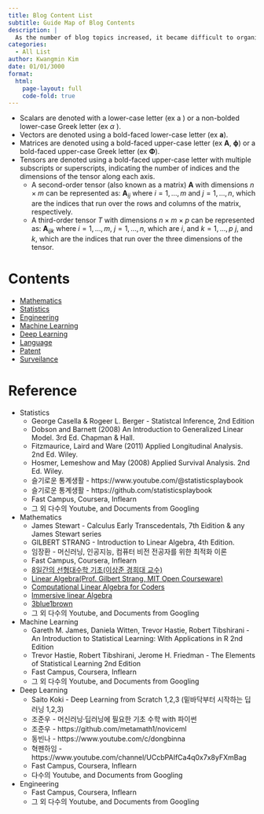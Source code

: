 ```yaml
---
title: Blog Content List
subtitle: Guide Map of Blog Contents 
description: |
  As the number of blog topics increased, it became difficult to organize the contents. In order to increase content accessibility and to look at the relevance of blogs, links to the content list by topic are listed.
categories:
  - All List
author: Kwangmin Kim
date: 01/01/3000
format: 
  html:
    page-layout: full
    code-fold: true
---
```


:::{.callout-note}
* Scalars are denoted with a lower-case letter (ex a ) or a non-bolded lower-case Greek letter (ex $\alpha$ ).
* Vectors are denoted using a bold-faced lower-case letter (ex $\mathbf a$).
* Matrices are denoted using a bold-faced upper-case letter (ex $\mathbf A$, $\mathbf \phi$) or a bold-faced upper-case Greek letter (ex $\mathbf \Phi$).
* Tensors are denoted using a bold-faced upper-case letter with multiple subscripts or superscripts, indicating the number of indices and the dimensions of the tensor along each axis. 
  * A second-order tensor (also known as a matrix) $\mathbf A$ with dimensions $n \times m$ can be represented as: 
  $\mathbf A_{ij}$ where $i = 1,\dots,m$ and $j = 1,\dots,n$, which are the indices that run over the rows and columns of the matrix, respectively. 
  * A third-order tensor $T$ with dimensions $n \times m \times p$ can be represented as:
   $\mathbf A_{ijk}$ where $i = 1,\dots,m$, $j = 1,\dots,n$, which are $i$, and $k = 1,\dots,p$ $j$, and $k$, which are the indices that run over the three dimensions of the tensor.

:::

# Contents

* [Mathematics](../posts/Mathmatics/guide_map/index.qmd)
* [Statistics](../posts/statistics/guide_map/index.qmd)
* [Engineering](../posts/Engineering/guide_map/index.qmd)
* [Machine Learning](../posts/ML/guide_map/index.qmd)
* [Deep Learning](../posts/DL/guide_map/index.qmd)
* [Language](../posts/Language/guide_map/index.qmd)
* [Patent](../posts/Patent/guide_map/index.qmd)
* [Surveilance](../posts/Surveilance/guide_map/index.qmd)

# Reference

* Statistics 
  * George Casella & Rogeer L. Berger - Statistcal Inference, 2nd Edition
  * Dobson and Barnett (2008) An Introduction to Generalized Linear Model. 3rd Ed. Chapman & Hall.
  * Fitzmaurice, Laird and Ware (2011) Applied Longitudinal Analysis. 2nd Ed. Wiley.
  * Hosmer, Lemeshow and May (2008) Applied Survival Analysis. 2nd Ed. Wiley.
  * 슬기로운 통계생활 - https://www.youtube.com/@statisticsplaybook
  * 슬기로운 통계생활 - https://github.com/statisticsplaybook
  * Fast Campus, Coursera, Inflearn
  * 그 외 다수의 Youtube, and Documents from Googling
* Mathematics
  * James Stewart - Calculus Early Transcedentals, 7th Eidition & any James Stewart series
  * GILBERT STRANG - Introduction to Linear Algebra, 4th Edition. 
  * 임장환 - 머신러닝, 인공지능, 컴퓨터 비전 전공자를 위한 최적화 이론
  * Fast Campus, Coursera, Inflearn
  * [8일간의 선형대수학 기초(이상준 경희대 교수)](https://www.youtube.com/playlist?list=PLaqQvlCBe8vIkIEb4GX2ZZ1A4tFYeXR5W)
  * [Linear Algebra(Prof. Gilbert Strang, MIT Open Courseware)](https://ocw.mit.edu/courses/18-06-linear-algebra-spring-2010/)
  * [Computational Linear Algebra for Coders](https://github.com/fastai/numerical-linear-algebra/blob/master/README.md)
  * [Immersive linear Algebra](http://immersivemath.com/ila/)
  * [3blue1brown](https://www.3blue1brown.com/topics/linear-algebra)
  * 그 외 다수의 Youtube, and Documents from Googling
* Machine Learning
  * Gareth M. James, Daniela Witten, Trevor Hastie, Robert Tibshirani - An Introduction to Statistical Learning: With Applications in R 2nd Edition
  * Trevor Hastie, Robert Tibshirani, Jerome H. Friedman - The Elements of Statistical Learning 2nd Edition
  * Fast Campus, Coursera, Inflearn
  * 그 외 다수의 Youtube, and Documents from Googling
* Deep Learning
  * Saito Koki - Deep Learning from Scratch 1,2,3 (밑바닥부터 시작하는 딥러닝 1,2,3)
  * 조준우 - 머신러닝·딥러닝에 필요한 기초 수학 with 파이썬
  * 조준우 - https://github.com/metamath1/noviceml
  * 동빈나 - https://www.youtube.com/c/dongbinna 
  * 혁펜하임 - https://www.youtube.com/channel/UCcbPAIfCa4q0x7x8yFXmBag
  * Fast Campus, Coursera, Inflearn
  * 다수의 Youtube, and Documents from Googling
* Engineering
  * Fast Campus, Coursera, Inflearn
  * 그 외 다수의 Youtube, and Documents from Googling